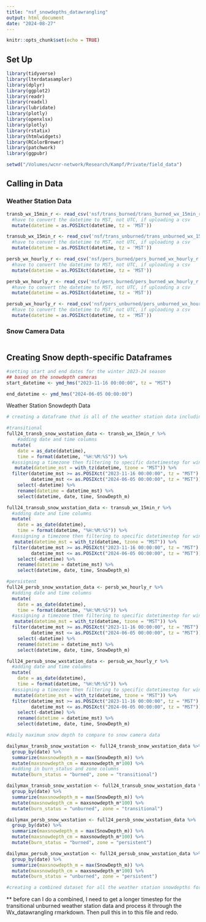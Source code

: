 ```yaml
---
title: "nsf_snowdepths_datawrangling"
output: html_document
date: "2024-08-27"
---
```


```r
knitr::opts_chunk$set(echo = TRUE)
```

## Set Up

```r
library(tidyverse)
library(lterdatasampler)
library(dplyr)
library(ggplot2)
library(readr)
library(readxl)
library(lubridate)
library(plotly)
library(openxlsx)
library(plotly)
library(rstatix)
library(htmlwidgets)
library(RColorBrewer)
library(patchwork)
library(ggpubr)

setwd("/Volumes/wcnr-network/Research/Kampf/Private/field_data")
```

## Calling in Data

### Weather Station Data

```r
transb_wx_15min_r <- read_csv('nsf/trans_burned/trans_burned_wx_15min_r.csv') %>%
  #have to convert the datetime to MST, not UTC, if uploading a csv
  mutate(datetime = as.POSIXct(datetime, tz = 'MST'))

transub_wx_15min_r <- read_csv('nsf/trans_unburned/trans_unburned_wx_15min_r.csv') %>%
  #have to convert the datetime to MST, not UTC, if uploading a csv
  mutate(datetime = as.POSIXct(datetime, tz = 'MST'))

persb_wx_hourly_r <- read_csv('nsf/pers_burned/pers_burned_wx_hourly_r.csv') %>%
  #have to convert the datetime to MST, not UTC, if uploading a csv
  mutate(datetime = as.POSIXct(datetime, tz = 'MST'))

persb_wx_hourly_r <- read_csv('nsf/pers_burned/pers_burned_wx_hourly_r.csv') %>%
  #have to convert the datetime to MST, not UTC, if uploading a csv
  mutate(datetime = as.POSIXct(datetime, tz = 'MST'))

persub_wx_hourly_r <- read_csv('nsf/pers_unburned/pers_unburned_wx_hourly_r.csv') %>%
  #have to convert the datetime to MST, not UTC, if uploading a csv
  mutate(datetime = as.POSIXct(datetime, tz = 'MST'))
```

### Snow Camera Data

```r

```

## Creating Snow depth-specific Dataframes

```r
#setting start and end dates for the winter 2023-24 season
## based on the snowdepth cameras 
start_datetime <- ymd_hms("2023-11-16 00:00:00", tz = "MST")

end_datetime <- ymd_hms("2024-06-05 00:00:00")
```

Weather Station Snowdepth Data

```r
# creating a dataframe that is all of the weather station data including snow depths for the winter seasons 

#transitional 
full24_transb_snow_wxstation_data <- transb_wx_15min_r %>%
    #adding date and time columns
  mutate(
    date = as_date(datetime),
    time = format(datetime, "%H:%M:%S")) %>%
  #assigning a timezone then filtering to specific datetimestep for winter 2023-24
   mutate(datetime_mst = with_tz(datetime, tzone = "MST")) %>%
  filter(datetime_mst >= as.POSIXct("2023-11-16 00:00:00", tz = "MST") & 
         datetime_mst <= as.POSIXct("2024-06-05 00:00:00", tz = "MST")) %>%
    select(-datetime) %>%
    rename(datetime = datetime_mst) %>%
    select(datetime, date, time, SnowDepth_m)

full24_transub_snow_wxstation_data <- transub_wx_15min_r %>%
  #adding date and time columns
  mutate(
    date = as_date(datetime),
    time = format(datetime, "%H:%M:%S")) %>%
  #assigning a timezone then filtering to specific datetimestep for winter 2023-24
   mutate(datetime_mst = with_tz(datetime, tzone = "MST")) %>%
  filter(datetime_mst >= as.POSIXct("2023-11-16 00:00:00", tz = "MST") & 
         datetime_mst <= as.POSIXct("2024-06-05 00:00:00", tz = "MST")) %>%
    select(-datetime) %>%
    rename(datetime = datetime_mst) %>%
    select(datetime, date, time, SnowDepth_m)

#persistent
full24_persb_snow_wxstation_data <- persb_wx_hourly_r %>%
  #adding date and time columns
  mutate(
    date = as_date(datetime),
    time = format(datetime, "%H:%M:%S")) %>%
  #assigning a timezone then filtering to specific datetimestep for winter 2023-24
   mutate(datetime_mst = with_tz(datetime, tzone = "MST")) %>%
  filter(datetime_mst >= as.POSIXct("2023-11-16 00:00:00", tz = "MST") & 
         datetime_mst <= as.POSIXct("2024-06-05 00:00:00", tz = "MST")) %>%
    select(-datetime) %>%
    rename(datetime = datetime_mst) %>%
    select(datetime, date, time, SnowDepth_m)

full24_persub_snow_wxstation_data <- persub_wx_hourly_r %>%
  #adding date and time columns
  mutate(
    date = as_date(datetime),
    time = format(datetime, "%H:%M:%S")) %>%
  #assigning a timezone then filtering to specific datetimestep for winter 2023-24
   mutate(datetime_mst = with_tz(datetime, tzone = "MST")) %>%
  filter(datetime_mst >= as.POSIXct("2023-11-16 00:00:00", tz = "MST") & 
         datetime_mst <= as.POSIXct("2024-06-05 00:00:00", tz = "MST")) %>%
    select(-datetime) %>%
    rename(datetime = datetime_mst) %>%
    select(datetime, date, time, SnowDepth_m)
```

```r
#daily maximum snow depth to compare to snow camera data

dailymax_transb_snow_wxstation <- full24_transb_snow_wxstation_data %>%
  group_by(date) %>%
  summarize(maxsnowdepth_m = max(SnowDepth_m)) %>%
  mutate(maxsnowdepth_cm = maxsnowdepth_m*100) %>%
  #adding in burn_status and zone columns
  mutate(burn_status = "burned", zone = "transitional")

dailymax_transub_snow_wxstation <- full24_transub_snow_wxstation_data %>%
  group_by(date) %>%
  summarize(maxsnowdepth_m = max(SnowDepth_m)) %>%
  mutate(maxsnowdepth_cm = maxsnowdepth_m*100) %>%
  mutate(burn_status = "unburned", zone = "transitional")

dailymax_persb_snow_wxstation <- full24_persb_snow_wxstation_data %>%
  group_by(date) %>%
  summarize(maxsnowdepth_m = max(SnowDepth_m)) %>%
  mutate(maxsnowdepth_cm = maxsnowdepth_m*100) %>%
  mutate(burn_status = "burned", zone = "persistent")

dailymax_persub_snow_wxstation <- full24_persub_snow_wxstation_data %>%
  group_by(date) %>%
  summarize(maxsnowdepth_m = max(SnowDepth_m)) %>%
  mutate(maxsnowdepth_cm = maxsnowdepth_m*100) %>%
  mutate(burn_status = "unburned", zone = "persistent")
```

```r
#creating a combined dataset for all the weather station snowdepths for 2023-24 winter
```

\*\* before can I do a combined, I need to get a longer timestep for the transitional unburned weather station data and process it through the Wx_datawrangling rmarkdown. Then pull this in to this file and redo.

```r

```
